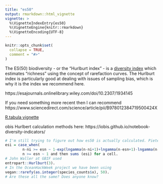 ```yaml
---
title: "es50"
output: rmarkdown::html_vignette
vignette: >
  %\VignetteIndexEntry{es50}
  %\VignetteEngine{knitr::rmarkdown}
  %\VignetteEncoding{UTF-8}
---
```


```r
knitr::opts_chunk$set(
  collapse = TRUE,
  comment = "#>"
)
```

The ES(50) biodiversity - or the "Hurlburt index" - is a [diversity index](https://en.wikipedia.org/wiki/Diversity_index) which estimates "richness" using the concept of rarefaction curves.
The Hurlburt index is particularly good at dealing with issues of sampling bias, which is why it is the index we recommend here.


https://esajournals.onlinelibrary.wiley.com/doi/10.2307/1934145

If you need something more recent then I can recommend https://www.sciencedirect.com/science/article/pii/B978012384719500424X



[R.tabula vignette](https://cran.r-project.org/web/packages/tabula/vignettes/diversity.html)

obis Hurlbert calculation methods here: https://iobis.github.io/notebook-diversity-indicators/


```r
# I'm still trying to figure out how es50 is actually calculated. Pieter uses this equation 
esi = case_when(
        n-ni >= esn ~ 1-exp(lngamma(n-ni+1)+lngamma(n-esn+1)-lngamma(n-ni-esn+1)-lngamma(n+1)),
        n >= esn ~ 1 and then sums (esi) for a cell.
# John Waller at GBIF used 
entropart::Hurlburt(3).
# In the OceanHackWeek project we have been using 
vegan::rarefy(as.integer(species_counts$x), 50).
# Are these all the same? Does anyone know?
```
